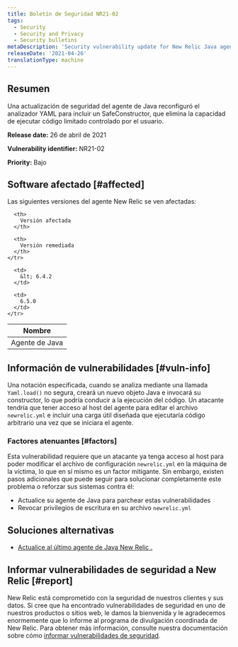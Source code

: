 ```yaml
---
title: Boletín de Seguridad NR21-02
tags:
  - Security
  - Security and Privacy
  - Security bulletins
metaDescription: 'Security vulnerability update for New Relic Java agent, April 26, 2021'
releaseDate: '2021-04-26'
translationType: machine
---
```


## Resumen

Una actualización de seguridad del agente de Java reconfiguró el analizador YAML para incluir un SafeConstructor, que elimina la capacidad de ejecutar código limitado controlado por el usuario.

<DoNotTranslate>**Release date:**</DoNotTranslate> 26 de abril de 2021

<DoNotTranslate>**Vulnerability identifier:**</DoNotTranslate> NR21-02

<DoNotTranslate>**Priority:**</DoNotTranslate> Bajo

## Software afectado [#affected]

Las siguientes versiones del agente New Relic se ven afectadas:

<table>
  <thead>
    <tr>
      <th>
        Nombre
      </th>

      <th>
        Versión afectada
      </th>

      <th>
        Versión remediada
      </th>
    </tr>
  </thead>

  <tbody>
    <tr>
      <td>
        Agente de Java
      </td>

      <td>
        &lt; 6.4.2
      </td>

      <td>
        6.5.0
      </td>
    </tr>
  </tbody>
</table>

## Información de vulnerabilidades [#vuln-info]

Una notación especificada, cuando se analiza mediante una llamada `Yaml.load()` no segura, creará un nuevo objeto Java e invocará su constructor, lo que podría conducir a la ejecución del código. Un atacante tendría que tener acceso al host del agente para editar el archivo `newrelic.yml` e incluir una carga útil diseñada que ejecutaría código arbitrario una vez que se iniciara el agente.

### Factores atenuantes [#factors]

Esta vulnerabilidad requiere que un atacante ya tenga acceso al host para poder modificar el archivo de configuración `newrelic.yml` en la máquina de la víctima, lo que en sí mismo es un factor mitigante. Sin embargo, existen pasos adicionales que puede seguir para solucionar completamente este problema o reforzar sus sistemas contra él:

* Actualice su agente de Java para parchear estas vulnerabilidades
* Revocar privilegios de escritura en su archivo `newrelic.yml`

## Soluciones alternativas

* [Actualice al último agente de Java New Relic .](/docs/agents/java-agent/installation/update-java-agent/)

## Informar vulnerabilidades de seguridad a New Relic [#report]

New Relic está comprometido con la seguridad de nuestros clientes y sus datos. Si cree que ha encontrado vulnerabilidades de seguridad en uno de nuestros productos o sitios web, le damos la bienvenida y le agradecemos enormemente que lo informe al programa de divulgación coordinada de New Relic. Para obtener más información, consulte nuestra documentación sobre cómo [informar vulnerabilidades de seguridad](/docs/security/new-relic-security/data-privacy/reporting-security-vulnerabilities).